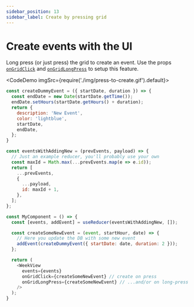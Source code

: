 ```yaml
---
sidebar_position: 13
sidebar_label: Create by pressing grid
---
```


# Create events with the UI

Long press (or just press) the grid to create an event.
Use the props [`onGridClick`](../full-api/week-view-props#ongridclick) and  [`onGridLongPress`](../full-api/week-view-props#ongridlongpress) to setup this feature.

<CodeDemo imgSrc={require('./img/press-to-create.gif').default}>

```js title="Create events"
const createDummyEvent = ({ startDate, duration }) => {
  const endDate = new Date(startDate.getTime());
  endDate.setHours(startDate.getHours() + duration);
  return {
    description: 'New Event',
    color: 'lightblue',
    startDate,
    endDate,
  };
}

const eventsWithAddingNew = (prevEvents, payload) => {
  // Just an example reducer, you'll probably use your own
  const maxId = Math.max(...prevEvents.map(e => e.id));
  return [
    ...prevEvents,
    {
      ...payload,
      id: maxId + 1,
    },
  ];
};

const MyComponent = () => {
  const [events, addEvent] = useReducer(eventsWithAddingNew, []);

  const createSomeNewEvent = (event, startHour, date) => {
    // Here you update the DB with some new event
    addEvent(createDummyEvent({ startDate: date, duration: 2 }));
  };

  return (
    <WeekView
      events={events}
      onGridClick={createSomeNewEvent} // create on press
      onGridLongPress={createSomeNewEvent} // ...and/or on long-press
    />
  );
}
```

</CodeDemo>


